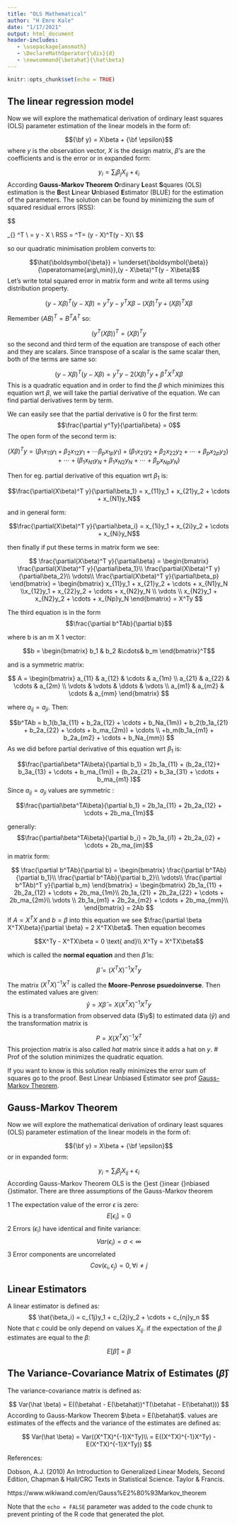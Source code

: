 ```yaml
---
title: "OLS Mathematical"
author: "H Emre Kale"
date: "1/17/2021"
output: html_document
header-includes:
   - \usepackage{amsmath}
   - \DeclareMathOperator{\dis}{d}
   - \newcommand{\betahat}{\hat\beta}
---
```


```r
knitr::opts_chunk$set(echo = TRUE)
```

## The linear regression model

Now we will explore the mathematical derivation of ordinary least squares (OLS) parameter estimation of the linear models in the form of:

$${\bf y} = X\beta + {\bf \epsilon}$$
where $y$ is the observation vector, $X$ is the design matrix, $\beta$'s are the coefficients and \epsilon is the error or in expanded form:

$$y_i = \sum_i\beta_jX_{ij} + \epsilon_i$$
According **Gauss-Markov Theorem** **O**rdinary **L**east **S**quares (OLS) estimation is the **B**est **L**inear **U**nbiased **E**stimator (BLUE) for the estimation of the parameters. The solution can be found by minimizing the sum of squared residual errors (RSS):


$$

\arg\min_{\beta} \epsilon^T\epsilon \text{, where} \\
\epsilon = y - X\beta \text{ so, } \\
RSS = \epsilon^T\epsilon = (y - X\beta)^T(y - X\beta)\\
$$


so our quadratic minimisation problem converts to:

$$\hat{\boldsymbol{\beta}} = \underset{\boldsymbol{\beta}}{\operatorname{arg\,min}},(y - X\beta)^T(y - X\beta)$$
Let's write total squared error in matrix form and write all terms using distribution property. 

$$(y - X\beta)^T(y - X\beta) = y^Ty - y^TX\beta - (X\beta)^Ty+ (X\beta)^T X\beta$$

Remember $(AB)^T = B^TA^T$ so:

$$(y^T(X\beta))^T =  (X\beta)^T y$$
so the second and third term of the equation are transpose of each other and they are scalars. Since transpose of a scalar is the same scalar then, both of the terms are same so:

$$(y - X\beta)^T(y - X\beta) = y^Ty - 2(X\beta)^Ty + \beta^T X^T X\beta$$
This is a quadratic equation and in order to find the $\beta$ which minimizes this equation wrt $\beta$, we will take the partial derivative of the equation. We can find partial derivatives term by term.

We can easily see that the partial derivative is 0 for the first term:
$$\frac{\partial y^Ty}{\partial\beta} = 0$$
The open form of the second term is:

$$(X\beta)^T y = 
(\beta_1x_{11}y_1 +  \beta_2x_{12}y_1 + \cdots  \beta_px_{1p}y_1) +
(\beta_1x_{21}y_2 + \beta_2x_{22}y_2 + \cdots + \beta_px_{2p}y_2) + \cdots +
(\beta_1x_{N1}y_N + \beta_1x_{N2}y_N + \cdots + \beta_px_{Np}y_N)
$$

Then for eg. partial derivative of this equation wrt $\beta_1$ is:

$$\frac{\partial(X\beta)^T y}{\partial\beta_1} = x_{11}y_1 + x_{21}y_2 + \cdots + x_{N1}y_N$$ 

and in general form: 

$$\frac{\partial(X\beta)^T y}{\partial\beta_i} = x_{1i}y_1 + x_{2i}y_2 + \cdots + x_{Ni}y_N$$ 

then finally if put these terms in matrix form we see:

$$ 
\frac{\partial(X\beta)^T y}{\partial\beta} = \begin{bmatrix}
\frac{\partial(X\beta)^T y}{\partial\beta_1}\\
\frac{\partial(X\beta)^T y}{\partial\beta_2}\\
\vdots\\
\frac{\partial(X\beta)^T y}{\partial\beta_p} 
\end{bmatrix} 
= 
\begin{bmatrix}
x_{11}y_1 + x_{21}y_2 + \cdots + x_{N1}y_N \\x_{12}y_1 + x_{22}y_2 + \cdots + x_{N2}y_N \\  \vdots \\
x_{N2}y_1 + x_{N2}y_2 + \cdots + x_{Np}y_N 
\end{bmatrix}  = X^Ty
$$

The third equation is in the form $$\frac{\partial b^TAb}{\partial b}$$

where b is an m X 1 vector:

$$b = \begin{bmatrix}
b_1 & b_2 &\cdots& b_m \end{bmatrix}^T$$

and is a symmetric matrix:

$$ A =
\begin{bmatrix}
a_{11} & a_{12} & \cdots & a_{1m} \\
a_{21} & a_{22} & \cdots & a_{2m} \\
\vdots & \vdots & \ddots & \vdots \\
a_{m1} & a_{m2} & \cdots & a_{mm}
\end{bmatrix} 
$$

where $a_{ij} = a_{ji}$. Then:

$$b^TAb = 
b_1(b_1a_{11} + b_2a_{12} + \cdots + b_Na_{1m}) + b_2(b_1a_{21} + b_2a_{22} + \cdots + b_ma_{2m}) + \cdots  \\
+b_m(b_1a_{m1} + b_2a_{m2} + \cdots + b_Na_{mm})
$$
As we did before partial derivative of this equation wrt $\beta_1$ is: 

$$\frac{\partial\beta^TA\beta}{\partial b_1} = 2b_1a_{11} + (b_2a_{12}+ b_3a_{13} + \cdots + b_ma_{1m}) + (b_2a_{21} + b_3a_{31} + \cdots + b_ma_{m1} )$$ 
Since $a_{ij} = a_{ji}$ values are symmetric :

$$\frac{\partial\beta^TA\beta}{\partial b_1} = 2b_1a_{11} + 2b_2a_{12}  +  \cdots + 2b_ma_{1m}$$

generally:
$$\frac{\partial\beta^TA\beta}{\partial b_i} = 2b_1a_{i1} + 2b_2a_{i2}  +  \cdots + 2b_ma_{im}$$
in matrix form: 

$$ 
\frac{\partial b^TAb}{\partial b} = \begin{bmatrix}
\frac{\partial b^TAb}{\partial b_1}\\
\frac{\partial b^TAb}{\partial b_2}\\
\vdots\\
\frac{\partial b^TAb)^T y}{\partial b_m} 
\end{bmatrix} = 
\begin{bmatrix}
2b_1a_{11} + 2b_2a_{12}  +  \cdots + 2b_ma_{1m}\\ 
2b_1a_{21} + 2b_2a_{22}  +  \cdots + 2b_ma_{2m}\\
\vdots \\
2b_1a_{m1} + 2b_2a_{m2}  +  \cdots + 2b_ma_{mm}\\
\end{bmatrix}  = 2Ab
$$
If $A = X^TX$ and $b = \beta$ into this equation we see $\frac{\partial \beta X^TX\beta}{\partial \beta} = 2 X^TX\beta$. Then equation becomes

$$X^Ty - X^TX\beta = 0  \text{ and}\\
X^Ty = X^TX\beta$$

which is called the **normal equation** and then $\hat \beta$ is:

$$\hat\beta = (X^TX)^{-1}X^Ty $$

The matrix $(X^TX)^{-1}X^T$ is called the **Moore-Penrose psuedoinverse**. Then the estimated values are given:
$$
\hat y = X \hat \beta = X(X^TX)^{-1}X^Ty 
$$
This is a transformation from observed data ($\y$) to estimated data ($\hat y$) and the transformation matrix is

$$P = X(X^TX)^{-1}X^T$$
This projection matrix is also called *hat* matrix since it adds a hat on $y$.
# Prof of the solution minimizes the quadratic equation.

If you want to know is this solution really minimizes the error sum of squares go to  the proof. Best Linear Unbiased Estimator see prof [Gauss-Markov Theorem]. 


## Gauss-Markov Theorem

Now we will explore the mathematical derivation of ordinary least squares (OLS) parameter estimation of the linear models in the form of:

$${\bf y} = X\beta + {\bf \epsilon}$$
or in expanded form:

$$y_i = \sum_i\beta_jX_{ij} + \epsilon_i$$
According Gauss-Markov Theorem OLS is the {\bfB}est {\bfL}inear {\bfU}nbiased {\bfE}stimator. There are three assumptions of the Gauss-Markov theorem

1 The expectation value of the error $\epsilon$ is zero:
$$
E[\epsilon_i] = 0
$$
2 Errors ($\epsilon_i$) have identical and finite variance:
$$
Var(\epsilon_i) = \sigma < \infty
$$
3 Error components are uncorrelated
$$
Cov(\epsilon_i, \epsilon_j) = 0, \forall i \neq j
$$

## Linear Estimators

A linear estimator is defined as:
$$
\hat{\beta_i} = c_{1j}y_1 + c_{2j}y_2 + \cdots + c_{nj}y_n
$$
Note that $c$ could be only depend on values $X_{ij}$. if the expectation of the $\beta$ estimates are equal to the $\beta$:

$$E[\hat\beta] = \beta$$

## The Variance-Covariance Matrix of Estimates ($\hat \beta$)

The variance-covariance matrix is defined as:

$$
Var(\hat \beta) = E((\betahat - E(\betahat))^T(\betahat - E(\betahat)))
$$
According to Gauss-Markow Theorem $\beta = E(\betahat)$.
\hat \beta values are estimates of the effects and the variance of the estimates are defined as:



$$
Var(\hat \beta) = Var((X^TX)^{-1}X^Ty)\\
= E((X^TX)^{-1}X^Ty) - E(X^TX)^{-1}X^Ty))
$$

References:

Dobson, A.J. (2010) An Introduction to Generalized Linear Models, Second Edition, Chapman & Hall/CRC Texts in Statistical Science. Taylor & Francis.

https://www.wikiwand.com/en/Gauss%E2%80%93Markov_theorem


Note that the `echo = FALSE` parameter was added to the code chunk to prevent printing of the R code that generated the plot.
